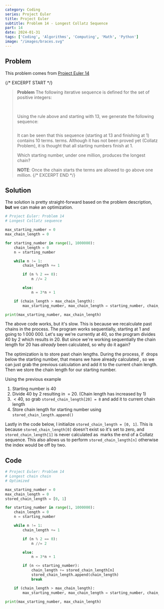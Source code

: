 ```yaml
---
category: Coding
series: Project Euler
title: Project Euler
subtitle: Problem 14 - Longest Collatz Sequence
part: 14
date: 2024-01-31
tags: ['Coding', 'Algorithms', 'Computing', 'Math', 'Python']
image: "/images/braces.svg"
---
```


## Problem

This problem comes from [Project Euler 14](https://projecteuler.net/problem=14)

{/* EXCERPT START */}
> **Problem**
> The following iterative sequence is defined for the set of positive integers:
>
> <Math inline="false" equation="n \rarr \frac{n}{2} "/>
>
> <Math inline="false" equation="n \rarr 3n+1 \text{  (n is odd)} "/>
> 
> Using the rule above and starting with 13, we generate the following sequence:
> 
> <Math inline="false" equation="13 \rarr 40 \rarr 20 \rarr 10 \rarr 5 \rarr 16 \rarr 8 \rarr 4 \rarr 2 \rarr 1 "/>
> 
> It can be seen that this sequence (starting at 13 and finishing at 1) contains 10 terms.  terms. Although it has not been proved yet (Collatz Problem), it is thought that all starting numbers finish at 1.
>
> Which starting number, under one million, produces the longest chain?
>
> **NOTE**: Once the chain starts the terms are allowed to go above one million.
{/* EXCERPT END */}

## Solution

The solution is pretty straight-forward based on the problem description, **but** we can make an optimization.

```python
# Project Euler: Problem 14
# Longest Collatz sequence

max_starting_number = 0
max_chain_length = 0

for starting_number in range(1, 1000000):    
    chain_length = 0
    n = starting_number

    while n != 1:
        chain_length += 1

        if (n % 2 == 0):
            n //= 2

        else:
            n = 3*n + 1

    if (chain_length > max_chain_length):
        max_starting_number, max_chain_length = starting_number, chain_length

print(max_starting_number, max_chain_length)
```

The above code works, but it's slow. This is because we recalculate past chains in the process. The program works sequentially, starting at 1 and going to 1 000 000.
Let's say we're currently at 40, so the program divides 40 by 2 which results in 20. But since we're working sequentially the chain length for 20 has *already* been calculated, so why do it again?

The optimization is to store past chain lengths. During the process, if <Math equation="n" /> drops below the starting number, that means we have already calculated <Math equation="n" />, so we can just grab the previous calculation and add it to the current chain length. Then we store the chain length for our starting number. 

Using the previous example

1. Starting number is 40
2. Divide 40 by 2 resulting in <Math equation="n" /> = 20. (Chain length has increased by 1)
3. <Math equation="n" /> < 40, so grab `stored_chain_length[20] = 8` and add it to current chain length
4. Store chain length for starting number using `stored_chain_length.append()`

Lastly in the code below, I initialize `stored_chain_length = [0, 1]`. This is because `stored_chain_length[0]` doesn't exist so it's set to zero, and `stored_chain_length[1]` is never calculated as <Math equation="n = 1" /> marks the end of a Collatz sequence. This also allows us to perform `stored_chain_length[n]` otherwise the index would be off by two.

## Code

<Tab url="https://github.com/zlaast/Project-Euler/blob/main/Problems%20%5B1-100)/problem14.py" tab="problem14.py">

```python
# Project Euler: Problem 14
# Longest chain chain
# Optimized

max_starting_number = 0
max_chain_length = 0
stored_chain_length = [0, 1]

for starting_number in range(1, 1000000):    
    chain_length = 0
    n = starting_number

    while n != 1:
        chain_length += 1

        if (n % 2 == 0):
            n //= 2

        else:
            n = 3*n + 1

        if (n <= starting_number):
            chain_length += stored_chain_length[n]
            stored_chain_length.append(chain_length)
            break

    if (chain_length > max_chain_length):
        max_starting_number, max_chain_length = starting_number, chain_length

print(max_starting_number, max_chain_length)
```
</Tab>